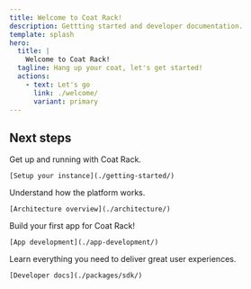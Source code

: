 ```yaml
---
title: Welcome to Coat Rack!
description: Gettting started and developer documentation.
template: splash
hero:
  title: |
    Welcome to Coat Rack!
  tagline: Hang up your coat, let's get started!
  actions:
    - text: Let's go
      link: ./welcome/
      variant: primary
---
```



## Next steps

<CardGrid stagger>
  <Card title="Getting started">
    Get up and running with Coat Rack.

    [Setup your instance](./getting-started/)

  </Card>

  <Card title="Architecture">
    Understand how the platform works.

    [Architecture overview](./architecture/)

  </Card>

  <Card title="Build an app">
    Build your first app for Coat Rack!

    [App development](./app-development/)

  </Card>

  <Card title="Documentation">
    Learn everything you need to deliver great user experiences.

    [Developer docs](./packages/sdk/)

  </Card>
</CardGrid>
